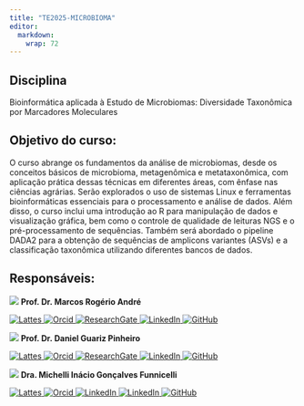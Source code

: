 ```yaml
---
title: "TE2025-MICROBIOMA"
editor: 
  markdown: 
    wrap: 72
---
```


## Disciplina

Bioinformática aplicada à Estudo de Microbiomas: Diversidade Taxonômica
por Marcadores Moleculares

## Objetivo do curso:

::: justify
O curso abrange os fundamentos da análise de microbiomas, desde os
conceitos básicos de microbioma, metagenômica e metataxonômica, com
aplicação prática dessas técnicas em diferentes áreas, com ênfase nas
ciências agrárias. Serão explorados o uso de sistemas Linux e
ferramentas bioinformáticas essenciais para o processamento e análise de
dados. Além disso, o curso inclui uma introdução ao R para manipulação
de dados e visualização gráfica, bem como o controle de qualidade de
leituras NGS e o pré-processamento de sequências. Também será abordado o
pipeline DADA2 para a obtenção de sequências de amplicons variantes
(ASVs) e a classificação taxonômica utilizando diferentes bancos de
dados.
:::

## Responsáveis:

::: professores
::: professor
![](images/mrandre.jpg){.foto-professor} **Prof. Dr. Marcos Rogério
André**\

::: redes-sociais
<a href="http://lattes.cnpq.br/9139899895580513" target="_blank">
<img src="images/icons/lattes-icon.png" alt="Lattes" class="icone-rede"/>
</a> <a href="https://orcid.org/0000-0002-1713-5222" target="_blank">
<img src="images/icons/orcid-icon.png" alt="Orcid" class="icone-rede"/>
</a>
<a href="https://www.researchgate.net/profile/Marcos-Andre" target="_blank">
<img src="images/icons/researchgate-icon.png" alt="ResearchGate" class="icone-rede"/>
</a>
<a href="https://www.linkedin.com/in/daniel-guariz-pinheiro-5136a2a/" target="_blank">
<img src="images/icons/linkedin-icon.png" alt="LinkedIn" class="icone-rede"/>
</a> <a href="https://github.com/dgpinheiro" target="_blank">
<img src="images/icons/github-icon.png" alt="GitHub" class="icone-rede"/>
</a>
:::
:::

::: professor
![](images/dgpinheiro.jpg){.foto-professor} **Prof. Dr. Daniel Guariz
Pinheiro**\

::: redes-sociais
<a href="http://lattes.cnpq.br/1127775073652502" target="_blank">
<img src="images/icons/lattes-icon.png" alt="Lattes" class="icone-rede"/>
</a> <a href="https://orcid.org/0000-0001-7062-5936" target="_blank">
<img src="images/icons/orcid-icon.png" alt="Orcid" class="icone-rede"/>
</a>
<a href="https://www.researchgate.net/profile/Daniel-Pinheiro-8" target="_blank">
<img src="images/icons/researchgate-icon.png" alt="ResearchGate" class="icone-rede"/>
</a>
<a href="https://www.linkedin.com/in/daniel-guariz-pinheiro-5136a2a/" target="_blank">
<img src="images/icons/linkedin-icon.png" alt="LinkedIn" class="icone-rede"/>
</a> <a href="https://github.com/dgpinheiro" target="_blank">
<img src="images/icons/github-icon.png" alt="GitHub" class="icone-rede"/>
</a>
:::
:::

::: professor
![](images/migfunnicelli.jpg){.foto-professor} **Dra. Michelli Inácio Gonçalves Funnicelli**\

::: redes-sociais
<a href="https://www.linkedin.com/in/daniel-guariz-pinheiro-5136a2a/" target="_blank">
<img src="images/icons/lattes-icon.png" alt="Lattes" class="icone-rede"/>
</a> <a href="https://orcid.org/0000-0002-5322-0862" target="_blank">
<img src="images/icons/orcid-icon.png" alt="Orcid" class="icone-rede"/>
</a>
<a href="https://www.researchgate.net/profile/Michelli-Funnicelli" target="_blank">
<img src="images/icons/researchgate-icon.png" alt="LinkedIn" class="icone-rede"/>
</a>
<a href="https://www.linkedin.com/in/michelli-funnicelli-b20401171/" target="_blank">
<img src="images/icons/linkedin-icon.png" alt="LinkedIn" class="icone-rede"/>
</a> <a href="https://github.com/michelligf" target="_blank">
<img src="images/icons/github-icon.png" alt="GitHub" class="icone-rede"/>
</a>
:::
:::
:::
